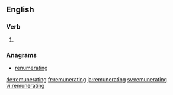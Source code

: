 ==English==

===Verb===
{{head|en}}

# {{present participle of|remunerate|lang=en}}

===Anagrams===
* [[renumerating#English|renumerating]]

[[de:remunerating]]
[[fr:remunerating]]
[[ja:remunerating]]
[[sv:remunerating]]
[[vi:remunerating]]
